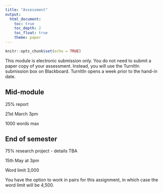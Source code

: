 ```yaml
---
title: "Assessment"
output: 
  html_document:
    toc: true
    toc_depth: 2
    toc_float: true
    theme: paper
---
```




```r
knitr::opts_chunk$set(echo = TRUE)
```
This module is electronic submission only.  You do not need to submit a paper copy of your assessment. Instead, you will use the TurnItIn submission box on Blackboard.  TurnItIn opens a week prior to the hand-in date.

## Mid-module 

25% report

21st March 3pm

1000 words max 


## End of semester 

75%  research project - details TBA

15th May at 3pm

Word limit 3,000

You have the option to work in pairs for this assignment, in which case the word limit will be 4,500.